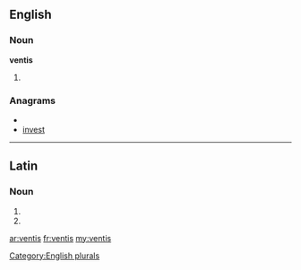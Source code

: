 ==English==

===Noun===
'''ventis'''

# {{plural of|[[venti]]}}

===Anagrams===
* {{alphagram|einstv}}
* [[invest#English|invest]]

[[Category:English plurals]]

----

==Latin==

===Noun===
{{la-noun-form|ventīs}}

# {{inflection of|ventus|ventus|dat|p|lang=la}}
# {{inflection of|ventus|ventus|abl|p|lang=la}}

[[ar:ventis]]
[[fr:ventis]]
[[my:ventis]]